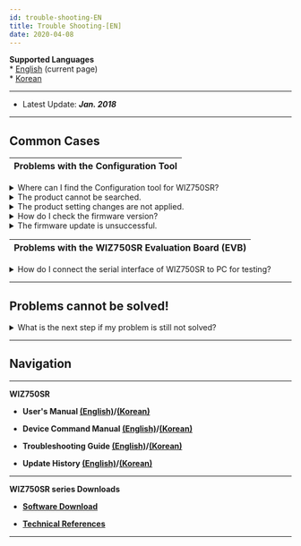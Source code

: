 ```yaml
---
id: trouble-shooting-EN
title: Trouble Shooting-[EN]
date: 2020-04-08
---
```


**Supported Languages**  
\* [English](./Trouble-Shooting-EN) (current page)  
\* [Korean](./Trouble-Shooting-KO)

-----

  - Latest Update: ***Jan. 2018***

-----

## Common Cases

| Problems with the Configuration Tool |
| ------------------------------------ |

<details>
<summary>Where can I find the Configuration tool for WIZ750SR?</summary>

- WIZ750SR is a product designed to be compatible with WIZ107/108SR.
  Thus there is not a separate Configuration tool exclusively for
  WIZ750SR and users should use the WIZ107/107SR Configuration tool.

- The latest version Configuration tool can be downloaded at this [download page](./Download).

</details>

<details>
 <summary>The product cannot be searched.</summary>

  - Check the power and Ethernet cable’s connection first.

  - Check if the ping request from PC to module is successful.
      - When using Windows
        1.  Run \> Enter 'cmd' (windows command line)
        2.  ping 192.168.xxx.xxx (enter the allocated IP address)
        3.  Check response

|                                                         |
| ------------------------------------------------------- |
| ![](/img/products/wiz750sr/troubleshooting/windows_cmd.png) |
| Entering 'cmd' command on Windows Run                   |

|                                                            |
| ---------------------------------------------------------- |
| ![](/img/products/wiz750sr/troubleshooting/ping_success_0.png) |
| Ping request / reply success                               |

|                                                           |
| --------------------------------------------------------- |
| ![](/img/products/wiz750sr/troubleshooting/ping_failed_0.png) |
| Ping request / reply failed                               |

  - Use **UDP broadcast, port 50001** in order to use the UDP
    Search from the configuration tool of WIZ750SR. Please test after
    closing the **OS firewall and virus programs**. 

  - If there is a problem with the UDP port, users can change the OS
    inbound / outbound port settings to open the Search & firmware
    update port (UDP/TCP 50001, TCP 50002).

  - If multiple network adaptors are used, an error can occur in sending
    the packet in the correct order of the network interface Metric.
    Deactivate all other adaptors except the one that is used for OS
    setting in order to test again.
      - This problem can occur because of the virtual Ethernet adaptor,
        which is used for the networking of Virtual Machines like VMware
        or Virtual Box is used.

</details>

<details>
<summary>The product setting changes are not applied.</summary>

  - Click the ‘Setting’ icon from the Configuration tool after changing
    the product setting; then the product will restart and the changes
    will be applied.

|                                                       |
| ----------------------------------------------------- |
| ![](/img/products/wiz750sr/gettingstarted/configtool.png) |
| WIZ107/108SR & **WIZ750SR** Configuration Tool        |

</details>

<details>
<summary>How do I check the firmware version?</summary>

1.  Click 'Search' and click the \[+\] MAC address to check the product information
2.  Check the ‘Firmware version' 

  - User can check the latest firmware version at the [product update history page](./Series-Update-History-EN) and [download page](./Download).

</details>

<details>
<summary>The firmware update is unsuccessful.</summary>

  - WIZ750SR has an internal TCP server for firmware updates.
      - TCP port number: 50002

  - Check if the ping request from PC to module is successful.
      - When using Windows
        1.  Run \> Enter 'cmd' (windows command line)
        2.  ping 192.168.xxx.xxx (enter the allocated IP address)
        3.  Check response

|                                                         |
| ------------------------------------------------------- |
| ![](/img/products/wiz750sr/troubleshooting/windows_cmd.png) |
| Entering 'cmd' command on Windows Run                   |

|                                                            |
| ---------------------------------------------------------- |
| ![](/img/products/wiz750sr/troubleshooting/ping_success_0.png) |
| Ping request / reply success                               |

|                                                           |
| --------------------------------------------------------- |
| ![](/img/products/wiz750sr/troubleshooting/ping_failed_0.png) |
| Ping request / reply failed                               |

  - The IP WIZ750SR and IP of the PC running the configuration tool must
    be identical in order to update the firmware.
      - In **DHCP mode** (automatic IP allocation), the PC and WIZ750Sr
        must have the same router allocate IP.
      - In **Static mode** (manual IP allocation), set as shown below.
          - 예) Product IP address: 192.168.11.2
          - 예) PC IP address: 192.168.11.3 (Same Class C private IPv4
            address range, Different IP address)

</details>

| Problems with the WIZ750SR Evaluation Board (EVB) |
| ------------------------------------------------- |

<details>
<summary>How do I connect the serial interface of WIZ750SR to PC for testing?</summary>

- There are two versions of the WIZ750SR evaluation board, RS-232/TTL & RS-422/485, and each is composed of a different serial interface connector.

- The **DB9 connector** is provided with the **RS-232/TTL version**; users can connect it to the serial port of the PC or use it with a RS-232 to USB convertor (available at Amazon).

- The **terminal block interface** is provided with the **RS-422/485 version**; this is used to connect to the user’s serial device. If the user wishes to connect with the PC, an RS-422/485 to USB connector (available at Amazon) is needed.

</details>

-----

## Problems cannot be solved\!


<details>
<summary>What is the next step if my problem is still not solved?</summary>

  - Users can ask questions at the [WIZnet Forum](https://maker.wiznet.io/forum/).
      - https://maker.wiznet.io/forum/

  - All WIZnet products have a **warranty of 1 year from the purchase date**.
  - Contact the person you purchased the product from and request a **RMA**.

</details>

-----

## Navigation

-----

 **WIZ750SR** 

  - **User's Manual [(English)](./Users-Manual-EN)/[(Korean)](./Users-Manual-KO)** 
  
  - **Device Command Manual [(English)](./Command-Manual-EN)/[(Korean)](./Command-Manual-KO)**
  
  - **Troubleshooting Guide [(English)](./Trouble-Shooting-EN)/[(Korean)](./Trouble-Shooting-KO)**
  
  - **Update History [(English)](./Series-Update-History-EN)/[(Korean)](./Series-Update-History-KO)**
  
-----

**WIZ750SR series Downloads** 

  - **[Software Download](./Download)**

  - **[Technical References](./Technical-References)**

-----

